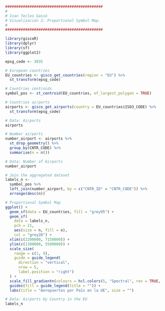 ```r
############################################
#
# Ivan Tecles Gassó
# Visualización 2: Proportional Symbol Map.
# 
############################################

library(giscoR)
library(dplyr)
library(sf)
library(ggplot2)

epsg_code <- 3035

# European countries
EU_countries <- gisco_get_countries(region = "EU") %>% 
  st_transform(epsg_code)

# Countries centroids
symbol_pos <- st_centroid(EU_countries, of_largest_polygon = TRUE)

# Countries airports
airports <- gisco_get_airports(country = EU_countries$ISO3_CODE) %>% 
  st_transform(epsg_code)

# Data: Airports
airports

# Number airports
number_airport <- airports %>%
  st_drop_geometry() %>%
  group_by(CNTR_CODE) %>%
  summarise(n = n())

# Data: Number of Airports
number_airport

# Join the aggregated dataset
labels_n <-
  symbol_pos %>%
  left_join(number_airport, by = c("CNTR_ID" = "CNTR_CODE")) %>% 
  arrange(desc(n))

# Proportional Symbol Map
ggplot() +
  geom_sf(data = EU_countries, fill = "grey95") +
  geom_sf(
    data = labels_n,
    pch = 21,
    aes(size = n, fill = n),
    col = "grey20") +
  xlim(c(2200000, 7150000)) +
  ylim(c(1380000, 5500000)) +
  scale_size(
    range = c(1, 9), 
    guide = guide_legend(
      direction = "vertical", 
      nrow = 5,
      label.position = "right")
  ) +
  scale_fill_gradientn(colours = hcl.colors(5, "Spectral", rev = TRUE, alpha = 0.95)) +
  guides(fill = guide_legend(title = "")) +
  labs(title = "Aeropuertos por País en la UE", size = "")

# Data: Airports by Country in the EU
labels_n
```